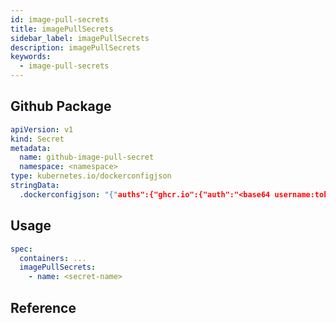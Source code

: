 ```yaml
---
id: image-pull-secrets
title: imagePullSecrets
sidebar_label: imagePullSecrets
description: imagePullSecrets
keywords:
  - image-pull-secrets
---
```


## Github Package

```yaml
apiVersion: v1
kind: Secret
metadata:
  name: github-image-pull-secret
  namespace: <namespace>
type: kubernetes.io/dockerconfigjson
stringData:
  .dockerconfigjson: "{"auths":{"ghcr.io":{"auth":"<base64 username:token>"}}}"
```

## Usage

```yaml
spec:
  containers: ...
  imagePullSecrets:
    - name: <secret-name>
```

## Reference
